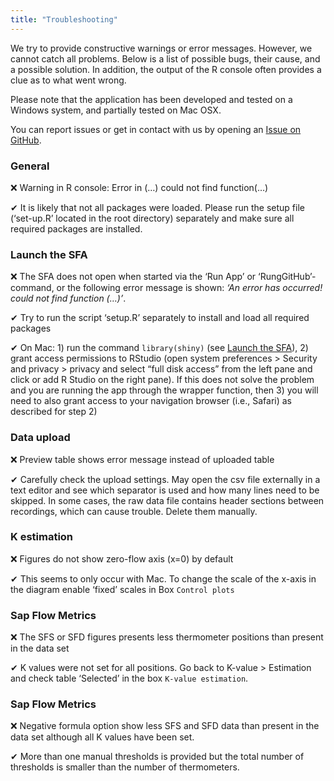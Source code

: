 ```yaml
---
title: "Troubleshooting"
---
```


We try to provide constructive warnings or error messages.
However, we cannot catch all problems.
Below is a list of possible bugs, their cause, and a possible solution. In addition, the output of the R console often provides a clue as to what went wrong.

Please note that the application has been developed and tested on a Windows system, and partially tested on Mac OSX. 

You can report issues or get in contact with us by opening an [Issue on GitHub](https://github.com/mcwimm/SFA/issues/new).

### General

&#10060; Warning in R console: Error in (...) could not find function(...)

&#10004; It is likely that not all packages were loaded. Please run the setup file ('set-up.R' located in the root directory) separately and make sure all required packages are installed.


### Launch the SFA

&#10060; The SFA does not open when started via the ‘Run App’ or ‘RungGitHub’-command, or the following error message is shown: *'An error has occurred! could not find function (...)'*.

&#10004; Try to run the script ‘setup.R’ separately to install and load all required packages

&#10004; On Mac: 1) run the command `library(shiny)` (see [Launch the SFA](#Launch-the-SFA)), 2) grant access permissions to RStudio (open system preferences > Security and privacy > privacy and select "full disk access" from the left pane and click or add R Studio on the right pane). If this does not solve the problem and you are running the app through the wrapper function, then 3) you will need to also grant access to your navigation browser (i.e., Safari) as described for step 2)

### Data upload

&#10060; Preview table shows error message instead of uploaded table

&#10004; Carefully check the upload settings. May open the csv file externally in a text editor and see which separator is used and how many lines need to be skipped. In some cases, the raw data file contains header sections between recordings, which can cause trouble. Delete them manually.

### K estimation

&#10060; Figures do not show zero-flow axis (x=0) by default

&#10004; This seems to only occur with Mac. To change the scale of the x-axis in the diagram enable 'fixed' scales in Box `Control plots`

### Sap Flow Metrics

&#10060; The SFS or SFD figures presents less thermometer positions than present in the data set

&#10004; K values were not set for all positions. Go back to K-value > Estimation and check table ‘Selected’ in the box `K-value estimation`.

### Sap Flow Metrics

&#10060; Negative formula option show less SFS and SFD data than present in the data set although all K values have been set.

&#10004; More than one manual thresholds is provided but the total number of thresholds is smaller than the number of thermometers.
